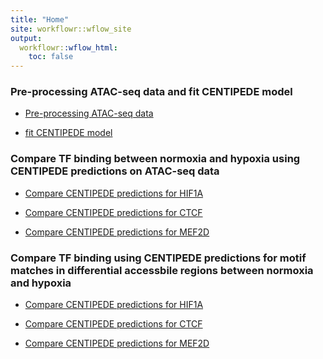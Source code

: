 ```yaml
---
title: "Home"
site: workflowr::wflow_site
output:
  workflowr::wflow_html:
    toc: false
---
```

### Pre-processing ATAC-seq data and fit CENTIPEDE model

* [Pre-processing ATAC-seq data](ATACseq_preprocessing_pipeline.html)

* [fit CENTIPEDE model](fit_centipede_ATACseq.html)

### Compare TF binding between normoxia and hypoxia using CENTIPEDE predictions on ATAC-seq data

* [Compare CENTIPEDE predictions for HIF1A](compare_centipede_predictions_HIF1A.html)

* [Compare CENTIPEDE predictions for CTCF](compare_centipede_predictions_CTCF.html)

* [Compare CENTIPEDE predictions for MEF2D](compare_centipede_predictions_MEF2D.html)

### Compare TF binding using CENTIPEDE predictions for motif matches in differential accessbile regions between normoxia and hypoxia

* [Compare CENTIPEDE predictions for HIF1A](compare_centipede_predictions_DiffACregions_HIF1A.html)

* [Compare CENTIPEDE predictions for CTCF](compare_centipede_predictions_DiffACregions_CTCF.html)

* [Compare CENTIPEDE predictions for MEF2D](compare_centipede_predictions_DiffACregions_MEF2D.html)

